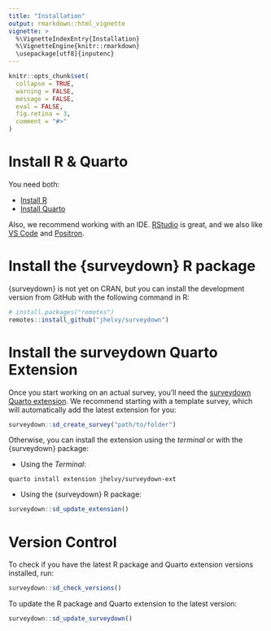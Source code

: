 ```yaml
---
title: "Installation"
output: rmarkdown::html_vignette
vignette: >
  %\VignetteIndexEntry{Installation}
  %\VignetteEngine{knitr::rmarkdown}
  \usepackage[utf8]{inputenc}
---
```


```r
knitr::opts_chunk$set(
  collapse = TRUE,
  warning = FALSE,
  message = FALSE,
  eval = FALSE,
  fig.retina = 3,
  comment = "#>"
)
```

# Install R & Quarto

You need both: 

- [Install R](https://CRAN.R-project.org/)
- [Install Quarto](https://quarto.org/docs/get-started/)

Also, we recommend working with an IDE. [RStudio](https://www.rstudio.com/categories/rstudio-ide/) is great, and we also like [VS Code](https://code.visualstudio.com) and [Positron](https://github.com/posit-dev/positron).

# Install the {surveydown} R package

{surveydown} is not yet on CRAN, but you can install the development version from GitHub with the following command in R:

```r
# install.packages("remotes")
remotes::install_github("jhelvy/surveydown")
```

# Install the surveydown Quarto Extension

Once you start working on an actual survey, you'll need the [surveydown Quarto extension](https://github.com/jhelvy/surveydown-ext). We recommend starting with a template survey, which will automatically add the latest extension for you:

```r
surveydown::sd_create_survey("path/to/folder")
```

Otherwise, you can install the extension using the *terminal* or with the {surveydown} package:

- Using the *Terminal*:

```
quarto install extension jhelvy/surveydown-ext
```

- Using the {surveydown} R package:

```r
surveydown::sd_update_extension()
```

# Version Control

To check if you have the latest R package and Quarto extension versions installed, run:

```r
surveydown::sd_check_versions()
```

To update the R package and Quarto extension to the latest version:

```r
surveydown::sd_update_surveydown()
```
